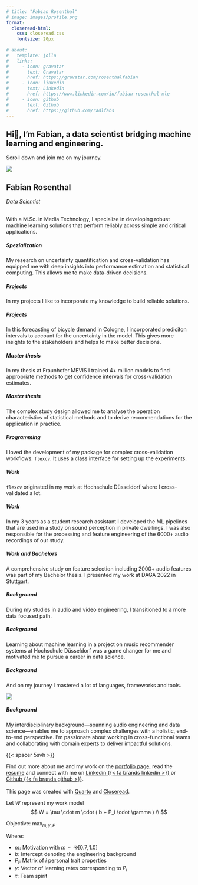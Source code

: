 ```yaml
---
# title: "Fabian Rosenthal"
# image: images/profile.png
format: 
  closeread-html:
    css: closeread.css
    fontsize: 20px
      
# about:
#   template: jolla
#   links:
#     - icon: gravatar
#       text: Gravatar
#       href: https://gravatar.com/rosenthalfabian
#     - icon: linkedin
#       text: LinkedIn
#       href: https://www.linkedin.com/in/fabian-rosenthal-mle
#     - icon: github
#       text: Github
#       href: https://github.com/radlfabs
---
```


<script>
  function isMobileDevice() {
      return window.innerWidth <= 768;
  }

  if (isMobileDevice() && !window.location.pathname.includes('mobile')) {
      window.location.href = 'mobile.html';
  };
</script>

:::{.cr-section}

:::{focus-on="cr-panel" pan-to="10%,10%" scale-by="2.5"}
# Hi👋, I'm Fabian, a data scientist bridging machine learning and engineering.
Scroll down and join me on my journey.
:::


:::{#cr-panel}
![](images/panel_helio_small.png)
:::

<div class="arrow-down">
  
  
  <div class="left"></div>
  <div class="right"></div>
  
</div>

<script>
  document.addEventListener('scroll', function() {
  const arrowDown = document.querySelector('.arrow-down');
  if (window.scrollY > 100) { // Adjust the threshold as needed
    arrowDown.style.opacity = '0';
    arrowDown.style.visibility = 'hidden';
  } else {
    arrowDown.style.opacity = '1';
    arrowDown.style.visibility = 'visible';
  }
});
</script>

:::{focus-on="cr-panel" scale-by="1"}
## Fabian Rosenthal

*Data Scientist* <br><br>

With a M.Sc. in Media Technology, I specialize in developing robust machine learning solutions that perform reliably across simple and critical applications.
:::


:::{focus-on="cr-panel" pan-to="200%,-30%" scale-by="5"}
##### Spezialization
My research on uncertainty quantification and cross-validation has equipped me with deep insights into performance estimation and statistical computing. This allows me to make data-driven decisions.
:::


:::{focus-on="cr-panel" pan-to="150%,60%" scale-by="4"}
##### Projects
In my projects I like to incorporate my knowledge to build reliable solutions. 
:::

:::{focus-on="cr-panel" pan-to="150%,60%" scale-by="4"}
##### Projects
In this forecasting of bicycle demand in Cologne, I incorporated prediciton intervals to account for the uncertainty in the model. This gives more insights to the stakeholders and helps to make better decisions.
:::


:::{focus-on="cr-panel" pan-to="350%,-210%" scale-by="10"}
##### Master thesis
In my thesis at Fraunhofer MEVIS I trained 4+ million models to find appropriate methods to get confidence intervals for cross-validation estimates. 
:::

:::{focus-on="cr-panel" pan-to="90%,-105%" scale-by="3"}
##### Master thesis
The complex study design allowed me to analyse the operation characteristics of statistical methods and to derive recommendations for the application in practice.
:::


:::{focus-on="cr-panel" pan-to="150%,160%" scale-by="4"}
##### Programming
I loved the development of my package for complex cross-validation workflows: `flexcv`. It uses a class interface for setting up the experiments.
:::

:::{focus-on="cr-panel" pan-to="0%,20%" scale-by="1.5"}
##### Work
`flexcv` originated in my work at Hochschule Düsseldorf where I cross-validated a lot. 
:::

:::{focus-on="cr-panel" pan-to="10%,130%" scale-by="3.5"}
##### Work
In my 3 years as a student research assistant I developed the ML pipelines that are used in a study on sound perception in private dwellings. I was also responsible for the processing and feature engineering of the 6000+ audio recordings of our study.
:::


:::{focus-on="cr-panel" pan-to="-130%,140%" scale-by="3.5"}
##### Work and Bachelors
A comprehensive study on feature selection including 2000+ audio features was part of my Bachelor thesis. I presented my work at DAGA 2022 in Stuttgart.
:::


:::{focus-on="cr-panel" pan-to="-10%,40%" scale-by="2.5"}
##### Background
During my studies in audio and video engineering, I transitioned to a more data focused path.
:::

:::{focus-on="cr-panel" pan-to="-110%,10%" scale-by="3"}
##### Background
Learning about machine learning in a project on music recommender systems at Hochschule Düsseldorf was a game changer for me and motivated me to pursue a career in data science.
:::

<!-- :::{focus-on="cr-panel" pan-to="-70%,-115%" scale-by="4"} -->
:::{focus-on="cr-words"}
##### Background
And on my journey I mastered a lot of languages, frameworks and tools.
:::

:::{#cr-words}
![](images/wordcloud.png)
:::


:::{focus-on="cr-equation" scale-by="1"}
##### Background
My interdisciplinary background—spanning audio engineering and data science—enables me to approach complex challenges with a holistic, end-to-end perspective. I'm passionate about working in cross-functional teams and collaborating with domain experts to deliver impactful solutions.
:::

{{< spacer 5svh >}}

Find out more about me and my work on the [portfolio page](/portfolio.qmd), read the [resume](/resume.qmd) and connect with me on [Linkedin {{< fa brands linkedin >}}](https://www.linkedin.com/in/fabian-rosenthal-mle) or [Github {{< fa brands github >}}](https://github.com/radlfabs).
<br><br>
This page was created with [Quarto](https://quarto.org/) and [Closeread](https://closeread.dev/).

:::{#cr-equation}
Let $W$ represent my work model
$$
W = \tau \cdot m \cdot ( b + P_i \cdot \gamma ) \\
$$

Objective: $\max_{m, \gamma,P}$

Where:

- $m$: Motivation with $m \sim \mathcal{U}[0.7, 1.0]$
- $b$: Intercept denoting the engineering background
- $P_i$: Matrix of $i$ personal trait properties
- $\gamma$: Vector of learning rates 
corresponding to $P_i$
- $\tau$: Team spirit

<!-- 

Let $C$ represent my work character, where:
$$
C = M \cdot \left( E + P_i \cdot \gamma \right) \cdot \tau
$$

Where:

- $M$: Motivation with $M \sim \mathcal{U}[0.7, 1.0]$
- $E$: Intercept denoting the engineering background
- $P_i$: Matrix of $i$ personal trait properties
- $\gamma$: Learning rate
- $\tau$: Team spirit -->

:::


:::